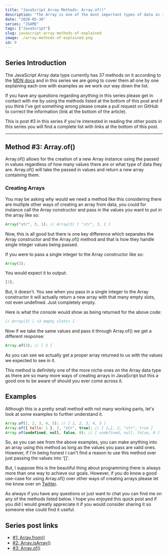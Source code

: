 ```yaml
---
title: "JavaScript Array Methods: Array.of()"
description: "The Array is one of the most important types of data in JavaScript, so in this series we are going to cover all of the Array Methods, in this post it's Array.of()"
date: "2020-05-30"
series: "JSAME"
tags: ["JavaScript"]
slug: javascript-array-methods-of-explained
image: ./array-methods-of-explained.png
id: 9
---
```


## Series Introduction

The JavaScript Array data type currently has 37 methods on it according to the [MDN docs](https://developer.mozilla.org/en-US/docs/Web/JavaScript/Reference/Global_Objects/Array) and in this series we are going to cover them all one by one explaining each one with examples as we work our way down the list.

If you have any questions regarding anything in this series please get in contact with me by using the methods listed at the bottom of this post and if you think I've got something wrong please create a pull request on GitHub to correct the information (link at the bottom of the article).

This is post #3 in this series if you're interested in reading the other posts in this series you will find a complete list with links at the bottom of this post.

---

## Method #3: Array.of()

Array.of() allows for the creation of a new Array instance using the passed in values regardless of how many values there are or what type of data they are. Array.of() will take the passed in values and return a new array containing them.

### Creating Arrays

You may be asking why would we need a method like this considering there are multiple other ways of creating an array from data, you could for instance call the Array constructor and pass in the values you want to put in the array like so:

```javascript
Array("str", 3, 1); // Array(3) [ "str", 3, 1 ]
```

Now, this is all good but there is one key difference which separates the Array constructor and the Array.of() method and that is how they handle single integer values being passed.

If you were to pass a single integer to the Array constructor like so:

```javascript
Array(3);
```

You would expect it to output:

```javascript
[3];
```

But, it doesn't. You see when you pass in a single integer to the Array constructor it will actually return a new array with that many empty slots, not even undefined. Just completely empty.

Here is what the console would show as being returned for the above code:

```javascript
// Array(3) [ <3 empty slots> ]
```

Now if we take the same values and pass it through Array.of() we get a different response:

```javascript
Array.of(3); // [ 3 ]
```

As you can see we actually get a proper array returned to us with the values we expected to see in it.

This method is definitely one of the more niche ones on the Array data type as there are so many more ways of creating arrays in JavaScript but this a good one to be aware of should you ever come across it.

## Examples

Although this is a pretty small method with not many working parts, let's look at some examples to further understand it.

```javascript
Array.of(1, 2, 3, 4, 5); // [ 1, 2, 3, 4, 5 ]
Array.of({ hello: 1 }, 2, "str", true); // [ {…}, 2, "str", true ]
Array.of(undefined, null, false, 0); // [ undefined, null, false, 0 ]
```

So, as you can see from the above examples, you can make anything into an array using this method as long as the values you pass are valid ones. However, if I'm being honest I can't find a reason to use this method over just passing the values into '[]'.

But, I suppose this is the beautiful thing about programming there is always more than one way to achieve our goals. However, if you do know a good use-case for using Array.of() over other ways of creating arrays please let me know over on [Twitter](https://twitter.com/MrConerMurphy).

As always if you have any questions or just want to chat you can find me on any of the methods listed below. I hope you enjoyed this quick post and if you did I would greatly appreciate it if you would consider sharing it so someone else could find it useful.

## Series post links

- [#1: Array.from()](https://conermurphy.com/javascript-array-methods-from-explained)
- [#2: Array.isArray()](https://conermurphy.com/javascript-array-methods-isarray-explained)
- [#3: Array.of()](https://conermurphy.com/javascript-array-methods-of-explained)
